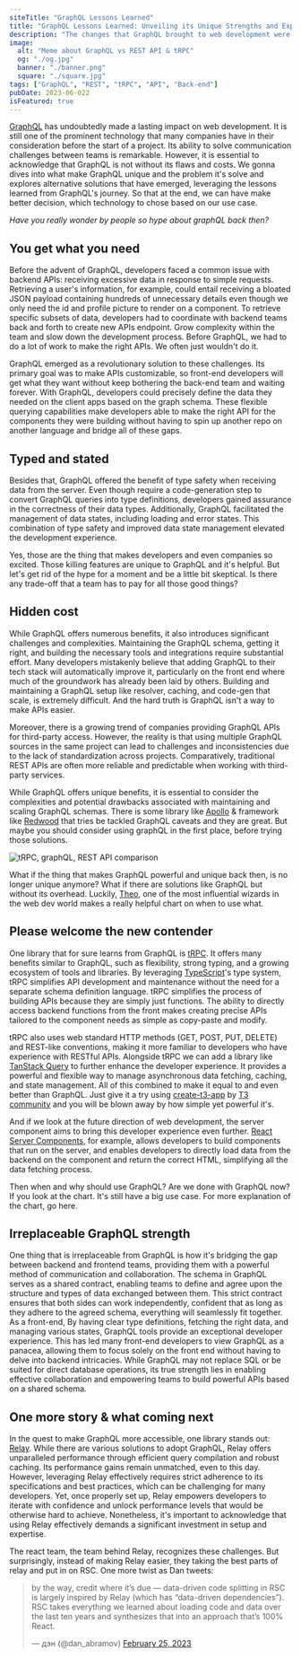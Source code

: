 ```yaml
---
siteTitle: "GraphQL Lessons Learned"
title: "GraphQL Lessons Learned: Unveiling its Unique Strengths and Exploring Better Alternatives"
description: "The changes that GraphQL brought to web development were significant, bridging the gap between front-end and back-end teams. But at the same time causing serious difficulties and costs for developers. After years of hype, GraphQL finally settles on its strength, while alternative solutions are built upon its lessons."
image:
  alt: "Meme about GraphQL vs REST API & tRPC"
  og: "./og.jpg"
  banner: "./banner.png"
  square: "./square.jpg"
tags: ["GraphQL", "REST", "tRPC", "API", "Back-end"]
pubDate: 2023-06-022
isFeatured: true
---
```



[GraphQL](https://graphql.org/) has undoubtedly made a lasting impact on web development. It is still one of the prominent technology that many companies have in their consideration before the start of a project. Its ability to solve communication challenges between teams is remarkable. However, it is essential to acknowledge that GraphQL is not without its flaws and costs. We gonna dives into what make GraphQL unique and the problem it's solve and explores alternative solutions that have emerged, leveraging the lessons learned from GraphQL's journey. So that at the end, we can have make better decision, which technology to chose based on our use case.

_Have you really wonder by people so hype about graphQL back then?_

## You get what you need

Before the advent of GraphQL, developers faced a common issue with backend APIs: receiving excessive data in response to simple requests. Retrieving a user's information, for example, could entail receiving a bloated JSON payload containing hundreds of unnecessary details even though we only need the id and profile picture to render on a component. To retrieve specific subsets of data, developers had to coordinate with backend teams back and forth to create new APIs endpoint. Grow complexity within the team and slow down the development process. Before GraphQL, we had to do a lot of work to make the right APIs. We often just wouldn't do it.

GraphQL emerged as a revolutionary solution to these challenges. Its primary goal was to make APIs customizable, so front-end developers will get what they want without keep bothering the back-end team and waiting forever. With GraphQL, developers could precisely define the data they needed on the client apps based on the graph schema. These flexible querying capabilities make developers able to make the right API for the components they were building without having to spin up another repo on another language and bridge all of these gaps.

## Typed and stated

Besides that, GraphQL offered the benefit of type safety when receiving data from the server. Even though require a code-generation step to convert GraphQL queries into type definitions, developers gained assurance in the correctness of their data types. Additionally, GraphQL facilitated the management of data states, including loading and error states. This combination of type safety and improved data state management elevated the development experience.

Yes, those are the thing that makes developers and even companies so excited. Those killing features are unique to GraphQL and it's helpful. But let's get rid of the hype for a moment and be a little bit skeptical. Is there any trade-off that a team has to pay for all those good things?

## Hidden cost

While GraphQL offers numerous benefits, it also introduces significant challenges and complexities. Maintaining the GraphQL schema, getting it right, and building the necessary tools and integrations require substantial effort. Many developers mistakenly believe that adding GraphQL to their tech stack will automatically improve it, particularly on the front end where much of the groundwork has already been laid by others. Building and maintaining a GraphQL setup like resolver, caching, and code-gen that scale, is extremely difficult. And the hard truth is GraphQL isn't a way to make APIs easier.

Moreover, there is a growing trend of companies providing GraphQL APIs for third-party access. However, the reality is that using multiple GraphQL sources in the same project can lead to challenges and inconsistencies due to the lack of standardization across projects. Comparatively, traditional REST APIs are often more reliable and predictable when working with third-party services.

While GraphQL offers unique benefits, it is essential to consider the complexities and potential drawbacks associated with maintaining and scaling GraphQL schemas. There is some library like [Apollo](https://www.apollographql.com/) & framework like [Redwood](https://redwoodjs.com/) that tries be tackled GraphQL caveats and they are great. But maybe you should consider using graphQL in the first place, before trying those solutions.

<div class="mx-12">
  <Image
    src={imgComparison}
    alt="tRPC, graphQL, REST API comparison"
    class="rounded"
  />
</div>

What if the thing that makes GraphQL powerful and unique back then, is no longer unique anymore? What if there are solutions like GraphQL but without its overhead. Luckily, [Theo](https://t3.gg/), one of the most influential wizards in the web dev world makes a really helpful chart on when to use what.

## Please welcome the new contender

One library that for sure learns from GraphQL is [tRPC](https://trpc.io/). It offers many benefits similar to GraphQL, such as flexibility, strong typing, and a growing ecosystem of tools and libraries. By leveraging [TypeScript](https://www.typescriptlang.org/)'s type system, tRPC simplifies API development and maintenance without the need for a separate schema definition language. tRPC simplifies the process of building APIs because they are simply just functions. The ability to directly access backend functions from the front makes creating precise APIs tailored to the component needs as simple as copy-paste and modify.

tRPC also uses web standard HTTP methods (GET, POST, PUT, DELETE) and REST-like conventions, making it more familiar to developers who have experience with RESTful APIs. Alongside tRPC we can add a library like [TanStack Query](https://tanstack.com/query/latest/) to further enhance the developer experience. It provides a powerful and flexible way to manage asynchronous data fetching, caching, and state management. All of this combined to make it equal to and even better than GraphQL. Just give it a try using [create-t3-app](https://create.t3.gg/) by [T3 community](https://github.com/t3-oss) and you will be blown away by how simple yet powerful it's.

And if we look at the future direction of web development, the server component aims to bring this developer experience even further. [React Server Components](https://nextjs.org/docs/getting-started/react-essentials#server-components), for example, allows developers to build components that run on the server, and enables developers to directly load data from the backend on the component and return the correct HTML, simplifying all the data fetching process.

Then when and why should use GraphQL? Are we done with GraphQL now? If you look at the chart. It's still have a big use case. For more explanation of the chart, go here.

## Irreplaceable GraphQL strength

One thing that is irreplaceable from GraphQL is how it's bridging the gap between backend and frontend teams, providing them with a powerful method of communication and collaboration. The schema in GraphQL serves as a shared contract, enabling teams to define and agree upon the structure and types of data exchanged between them. This strict contract ensures that both sides can work independently, confident that as long as they adhere to the agreed schema, everything will seamlessly fit together. As a front-end, By having clear type definitions, fetching the right data, and managing various states, GraphQL tools provide an exceptional developer experience. This has led many front-end developers to view GraphQL as a panacea, allowing them to focus solely on the front end without having to delve into backend intricacies. While GraphQL may not replace SQL or be suited for direct database operations, its true strength lies in enabling effective collaboration and empowering teams to build powerful APIs based on a shared schema.

## One more story & what coming next

In the quest to make GraphQL more accessible, one library stands out: [Relay](https://relay.dev/). While there are various solutions to adopt GraphQL, Relay offers unparalleled performance through efficient query compilation and robust caching. Its performance gains remain unmatched, even to this day. However, leveraging Relay effectively requires strict adherence to its specifications and best practices, which can be challenging for many developers. Yet, once properly set up, Relay empowers developers to iterate with confidence and unlock performance levels that would be otherwise hard to achieve. Nonetheless, it's important to acknowledge that using Relay effectively demands a significant investment in setup and expertise.

The react team, the team behind Relay, recognizes these challenges. But surprisingly, instead of making Relay easier, they taking the best parts of relay and put in on RSC. One more twist as Dan tweets:

<div class="mt-2 flex justify-center">
  <blockquote class="twitter-tweet" data-theme="dark">
    <p lang="en" dir="ltr">
      by the way, credit where it’s due — data-driven code splitting in RSC is
      largely inspired by Relay (which has “data-driven dependencies”). RSC
      takes everything we learned about loading code and data over the last ten
      years and synthesizes that into an approach that’s 100% React.
    </p>
    &mdash; дэн (@dan_abramov) <a href="https://twitter.com/dan_abramov/status/1629604899909500928?ref_src=twsrc%5Etfw">February 25, 2023</a>
  </blockquote>
</div>
<script async src="https://platform.twitter.com/widgets.js" charset="utf-8" />

As these stories of GraphQL unfold, it becomes increasingly clear that the exclusive reliance on GraphQL may no longer be necessary. The best features and benefits of GraphQL are gradually finding their way into other tools and frameworks we commonly use now. That is why, it may be wise to reevaluate the need for GraphQL when alternative solutions, such as tRPC and React Server Components, incorporate the essence of GraphQL's strengths while simplifying the integration.

## Wouldn't be here without you

Finally, we want to express my gratitude to GraphQL for the valuable lessons it has taught us and the opportunities it has provided. We wouldn't be here without GraphQL. Kudos to GraphQL and all the devs behind it! It's important to clarify that none of this is intended to portray GraphQL as inherently bad or discourage its usage. Rather, the hard truth is that GraphQL has successfully addressed many problems, and we have since adopted and applied its solutions extensively.

Today, there are a few remaining challenges that GraphQL uniquely solves. However, if
your organization faces the team split schema problem, GraphQL remains an excellent architectural solution to consider. It is crucial to approach the adoption of GraphQL from an organizational perspective rather than a purely technical one. The intention of this is to assist companies in avoiding unnecessary detours into the GraphQL rabbit hole for reasons that may not align with their specific needs. And also encourage us to try a better alternative when it's fit with our projects.

---

This article is based on Theo's rant that you can watch below.

<iframe
  src="https://www.youtube.com/embed/qgdiLcD2RL8"
  loading="lazy"
  title="YouTube video player"
  frameborder="0"
  allow="accelerometer; autoplay; clipboard-write; encrypted-media; gyroscope; picture-in-picture; web-share"
  allowfullscreen
  class="mx-auto aspect-video w-full md:max-w-xl lg:max-w-2xl"
></iframe>
<br />
Also, check out the GraphQL documentary below, how it starts, and how it become so
popular as we all know it today.

<iframe
  src="https://www.youtube.com/embed/783ccP__No8"
  loading="lazy"
  title="YouTube video player"
  frameborder="0"
  allow="accelerometer; autoplay; clipboard-write; encrypted-media; gyroscope; picture-in-picture; web-share"
  allowfullscreen
  class="mx-auto aspect-video w-full md:max-w-xl lg:max-w-2xl"
></iframe>
